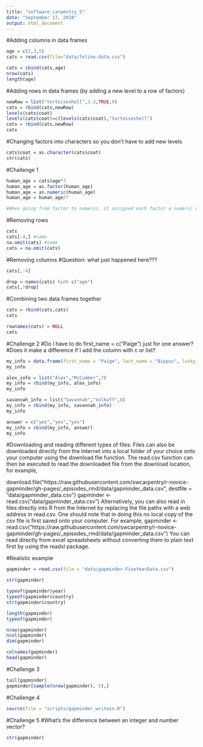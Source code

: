```yaml
---
title: "software_carpentry_5"
date: "September 17, 2018"
output: html_document
---
```


#Adding columns in data frames
```r
age = c(2,3,5)
cats = read.csv(file="data/feline-data.csv")

cats = cbind(cats,age)
nrow(cats)
length(age)

```


#Adding rows in data frames (by adding a new level to a row of factors)
```r
newRow = list("tortoiseshell",3.3,TRUE,9)
cats = rbind(cats,newRow)
levels(cats$coat)
levels(cats$coat)=c(levels(cats$coat),"tortoiseshell")
cats = rbind(cats,newRow)
cats

```


#Changing factors into characters so you don't have to add new levels
```r
cats$coat = as.character(cats$coat)
str(cats)
```


#Challenge 1
```r
human_age = cats$age*7
human_age = as.factor(human_age)
human_age = as.numeric(human_age)
human_age = human_age/7

#When going from factor to numeric, it assigned each factor a numeric of 1, 2, 3, 4 instead of returning to its original numeric form
```

#Removing rows
```r
cats
cats[-4,] #same
na.omit(cats) #same
cats = na.omit(cats)
```

#Removing columns
#Question: what just happened here???
```r
cats[,-4]

drop = names(cats) %in% c("age")
cats[,!drop]
```

#Combining two data frames together
```r
cats = rbind(cats,cats)
cats

rownames(cats) = NULL
cats
```


#Challenge 2
#Do I have to do first_name = c("Paige") just for one answer?
#Does it make a difference if I add the column with c or list?
```r
my_info = data.frame(first_name = "Paige", last_name = "Bippus", lucky_number = 4, stringsAsFactors = FALSE)
my_info

alex_info = list("Alex","McCumber",7)
my_info = rbind(my_info, alex_info)
my_info

savannah_info = list("Savannah","Volkoff",8)
my_info = rbind(my_info, savannah_info)
my_info

answer = c("yes","yes","yes")
my_info = cbind(my_info, answer)
my_info
```

#Downloading and reading different types of files:
Files can also be downloaded directly from the Internet into a local folder of your choice onto your computer using the download.file function. The read.csv function can then be executed to read the downloaded file from the download location, for example,

download.file("https://raw.githubusercontent.com/swcarpentry/r-novice-gapminder/gh-pages/_episodes_rmd/data/gapminder_data.csv", destfile = "data/gapminder_data.csv")
gapminder <- read.csv("data/gapminder_data.csv")
Alternatively, you can also read in files directly into R from the Internet by replacing the file paths with a web address in read.csv. One should note that in doing this no local copy of the csv file is first saved onto your computer. For example,
gapminder <- read.csv("https://raw.githubusercontent.com/swcarpentry/r-novice-gapminder/gh-pages/_episodes_rmd/data/gapminder_data.csv")
You can read directly from excel spreadsheets without converting them to plain text first by using the readxl package.


#Realistic example
```r
gapminder = read.csv(file = "data/gapminder-FiveYearData.csv")

str(gapminder)

typeof(gapminder$year)
typeof(gapminder$country)
str(gapminder$country)

length(gapminder)
typeof(gapminder)

nrow(gapminder)
ncol(gapminder)
dim(gapminder)

colnames(gapminder)
head(gapminder)
```

#Challenge 3
```r
tail(gapminder)
gapminder[sample(nrow(gapminder), 5),]
```

#Challenge 4
```r
source(file = "scripts/gapminder_writein.R")
```

#Challenge 5
#What's the difference between an integer and number vector?
```r
str(gapminder)
```





